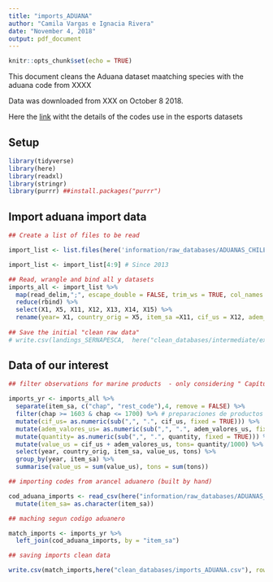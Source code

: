 ```yaml
---
title: "imports_ADUANA"
author: "Camila Vargas e Ignacia Rivera"
date: "November 4, 2018"
output: pdf_document
---
```


```r
knitr::opts_chunk$set(echo = TRUE)
```

This document cleans the Aduana dataset maatching species with the aduana code from XXXX


Data was downloaded from XXX on October 8 2018.

Here the [link](http://www.aduana.cl/aduana/site/artic/20080218/pags/20080218165942.html#vtxt_cuerpo_T47) witht the details of the codes use in the esports datasets

## Setup

```r
library(tidyverse)
library(here)
library(readxl)
library(stringr)
library(purrr) ##install.packages("purrr")
```


## Import aduana import data

```r

## Create a list of files to be read

import_list <- list.files(here('information/raw_databases/ADUANAS_CHILE/imports'), pattern= 'imports_20.*.csv', full.names = TRUE)

import_list <- import_list[4:9] # Since 2013

## Read, wrangle and bind all y datasets
imports_all <- import_list %>% 
  map(read_delim,";", escape_double = FALSE, trim_ws = TRUE, col_names = FALSE, skip =1) %>% 
  reduce(rbind) %>% 
  select(X1, X5, X11, X12, X13, X14, X15) %>% 
  rename(year= X1, country_orig = X5, item_sa =X11, cif_us = X12, adem_valores_us = X13, quantity = X14, unit = X15)
  
## Save the initial "clean raw data"
# write.csv(landings_SERNAPESCA,  here("clean_databases/intermediate/exports_all_ADUANA.csv"), row.names=F)

```

## Data of our interest

```r

## filter observations for marine products  - only considering " Capítulo 03: Pescados y crustáceos, moluscos y demás invertebrados acuáticos" --NO HAY-- and "Capítulo 1603: Preparaciones pescado o de crustáceos, moluscos o demás invertebrados acuáticos" and summarizing data to get values per year

imports_yr <- imports_all %>%
  separate(item_sa, c("chap", "rest_code"),4, remove = FALSE) %>% 
  filter(chap >= 1603 & chap <= 1700) %>% # preparaciones de productos marinos
  mutate(cif_us= as.numeric(sub(",", ".", cif_us, fixed = TRUE))) %>% 
  mutate(adem_valores_us= as.numeric(sub(",", ".", adem_valores_us, fixed = TRUE))) %>%
  mutate(quantity= as.numeric(sub(",", ".", quantity, fixed = TRUE))) %>%
  mutate(value_us = cif_us + adem_valores_us, tons= quantity/1000) %>% 
  select(year, country_orig, item_sa, value_us, tons) %>% 
  group_by(year, item_sa) %>% 
  summarise(value_us = sum(value_us), tons = sum(tons)) 

```

```r

## importing codes from arancel aduanero (built by hand)

cod_aduana_imports <- read_csv(here("information/raw_databases/ADUANAS_CHILE/imports/codes_species_imports.csv")) %>% 
  mutate(item_sa= as.character(item_sa))

## maching segun codigo aduanero

match_imports <- imports_yr %>% 
  left_join(cod_aduana_imports, by = "item_sa") 

```

```r

## saving imports clean data 

write.csv(match_imports,here("clean_databases/imports_ADUANA.csv"), row.names=F)
```





